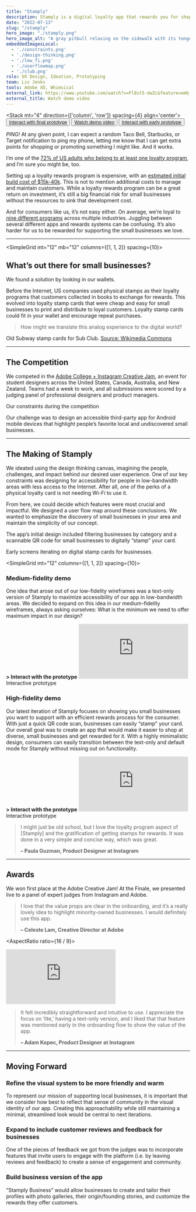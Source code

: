 ```yaml
---
title: "Stamply"
description: Stamply is a digital loyalty app that rewards you for shopping diverse small businesses designed for Android. 1st Place Winner for 2021 Adobe Creative Jam x Instagram.  
date: "2022-07-13"
slug: "/stamply"
hero_image: "./stamply.png"
hero_image_alt: "A gray pitbull relaxing on the sidewalk with its tongue hanging out"
embeddedImagesLocal:
  - './constraints.png'
  - './design-thinking.png'
  - './low_fi.png'
  - './userflowmap.png'
  - './club.png'
role: UX Design, Ideation, Prototyping
team: Liv Jenks
tools: Adobe XD, Whimsical
external_link: https://www.youtube.com/watch?v=Fl8st5-dwZc&feature=emb_title&ab_channel=LivJenks
external_title: Watch demo video
---
```





<Stack mt="4" direction={['column', 'row']} spacing={4} align='center'>
  <Button colorScheme='blue' variant='outline'>
    <a href="https://xd.adobe.com/embed/d4019ede-c15f-46db-98bd-b6bfe5f81b05-8152/">Interact with final prototype</a>
  </Button>
  <Button colorScheme='blue' variant='outline'>
    <a href="https://www.youtube.com/watch?v=Fl8st5-dwZc&feature=emb_title">Watch demo video</a>
  </Button>
  <Button colorScheme='blue' variant='outline'>
    <a href="https://xd.adobe.com/embed/39e41b85-775a-46f4-945d-e0009bcbd618-6cb7/">Interact with early prototype</a>
  </Button>
</Stack>

*PING!* At any given point, I can expect a random Taco Bell, 
Starbucks, or Target notification to ping my phone, letting me know 
that I can get extra points for shopping or promoting something I might like. 
And it works. 

I’m one of the [72% of US adults who belong to at least one loyalty program](https://www.smallbizgenius.net/by-the-numbers/customer-loyalty-statistics/),
and I’m sure you might be, too.

Setting up a loyalty rewards program is expensive, with an 
[estimated initial build cost of $15k-40k](https://www.stampme.com/blog/the-average-cost-of-a-digital-loyalty-program). This is not to mention additional costs to manage and maintain customers. While a loyalty rewards program can be a great return on investment, it’s still a big financial risk for small businesses without the resources to sink that development cost.  

And for consumers like us, it’s not easy either. On average, we’re loyal to [nine different programs](https://www.whitelabel-loyalty.com/blog/loyalty-industry-insight/the-surprising-history-of-loyalty-programs) across multiple industries. Juggling between several different apps and rewards systems can be confusing. It’s also harder for us to be rewarded for supporting the small businesses we love.


---

<SimpleGrid mt="12" mb="12" columns={[1, 1, 2]} spacing={10}>
<GridItem>
<h2>What’s out there for small businesses?</h2>
<p>
We found a solution by looking in our wallets.
</p>
<p>
Before the Internet, US companies used physical stamps as their loyalty programs that customers collected in books to exchange for rewards. This evolved into loyalty stamp cards that were cheap and easy for small businesses to print and distribute to loyal customers. Loyalty stamp cards could fit in your wallet and encourage repeat purchases.
</p>
<blockquote>
<p>
How might we translate this analog experience to the digital world?
</p>
</blockquote>
</GridItem>
<GridItem>
<GatsbyImage alt='alt-text-missing' width="300" image={getImage(props.localImages[4])} />
<figcaption>Old Subway stamp cards for Sub Club. <a href="https://commons.wikimedia.org/wiki/File:SubClub.JPG">Source: Wikimedia Commons</a></figcaption>
</GridItem>

</SimpleGrid>

---

## The Competition

We competed in the [Adobe College + Instagram Creative Jam](https://www.eventbrite.com/e/college-instagram-creative-jam-live-with-adobe-xd-registration-158984552075), an event for student designers across the United States, Canada, Australia, and New Zealand. Teams had a week to work, and all submissions were scored by a judging panel of professional designers and product managers. 

<GatsbyImage alt='alt-text-missing' image={getImage(props.localImages[0])} />
<figcaption>Our constraints during the competition</figcaption>

Our challenge was to design an accessible third-party app for Android mobile devices that highlight people’s favorite local and undiscovered small businesses. 

---

## The Making of Stamply

We ideated using the design thinking canvas, imagining the people, challenges, and impact behind our desired user experience. One of our key constraints was designing for accessibility for people in low-bandwidth areas with less access to the Internet. After all, one of the perks of a physical loyalty card is not needing Wi-Fi to use it.

<GatsbyImage alt='alt-text-missing' image={getImage(props.localImages[1])} />

From here, we could decide which features were most crucial and impactful. We designed a user flow map around these conclusions. We wanted to emphasize the discovery of small businesses in your area and maintain the simplicity of our concept.

<GatsbyImage alt='alt-text-missing' image={getImage(props.localImages[2])} />

The app’s initial design included filtering businesses by category and a scannable QR code for small businesses to digitally “stamp” your card. 

<GatsbyImage alt='alt-text-missing' image={getImage(props.localImages[3])} />
<figcaption>Early screens iterating on digital stamp cards for businesses.</figcaption>

<SimpleGrid mt="12" columns={[1, 1, 2]} spacing={10}>
<GridItem>
<h3>Medium-fidelity demo</h3>
<p>
One idea that arose out of our low-fidelity wireframes was a text-only version of Stamply to maximize accessibility of our app in low-bandwidth areas. We decided to expand on this idea in our medium-fidelity wireframes, always asking ourselves: What is the minimum we need to offer maximum impact in our design?
</p>
<b>> Interact with the prototype</b>
</GridItem>

<GridItem>
<AspectRatio ratio={4/4}>
  <iframe 
    src="https://xd.adobe.com/embed/39e41b85-775a-46f4-945d-e0009bcbd618-6cb7/" frameborder="0">
  </iframe>
</AspectRatio>
<figcaption>Interactive prototype</figcaption>
</GridItem>

<GridItem>
<h3>High-fidelity demo</h3>
<p>
Our latest iteration of Stamply focuses on showing you small businesses you want to support with an efficient rewards process for the consumer. With just a quick QR code scan, businesses can easily “stamp” your card. Our overall goal was to create an app that would make it easier to shop at diverse, small businesses and get rewarded for it. With a highly minimalistic design, consumers can easily transition between the text-only and default mode for Stamply without missing out on functionality.
</p>
<b>> Interact with the prototype</b>
</GridItem>

<GridItem>
<AspectRatio ratio={4/4}>
  <iframe 
    src="https://xd.adobe.com/embed/d4019ede-c15f-46db-98bd-b6bfe5f81b05-8152/" frameborder="0">
  </iframe>
</AspectRatio>
<figcaption>Interactive prototype</figcaption>
</GridItem>


</SimpleGrid>

> I might just be old school, but I love the loyalty program aspect of [Stamply] and the gratification of getting stamps for rewards. It was done in a very simple and concise way, which was great.
>
> **– Paula Guzman, Product Designer at Instagram**

---

## Awards


We won first place at the Adobe Creative Jam! At the Finale, we presented live to a panel of expert judges from Instagram and Adobe.

> I love that the value props are clear in the onboarding, and it’s a really lovely idea to highlight minority-owned businesses. I would definitely use this app.
>
> **– Celeste Lam, Creative Director at Adobe**

<AspectRatio ratio={16 / 9}>
  <iframe src="https://www.youtube.com/embed/Fl8st5-dwZc" 
    title="YouTube video player" frameborder="0" 
    allow="accelerometer; autoplay; clipboard-write; 
    encrypted-media; gyroscope; picture-in-picture" allowfullscreen>
  </iframe>
</AspectRatio>

> It felt incredibly straightforward and intuitive to use. I appreciate the focus on ‘lite,’ having a text-only version, and I liked that that feature was mentioned early in the onboarding flow to show the value of the app.
>
> **– Adam Kopec, Product Designer at Instagram**

---

## Moving Forward

### Refine the visual system to be more friendly and warm

To represent our mission of supporting local businesses, it is important that we consider how best to reflect that sense of community in the visual identity of our app. Creating this approachability while still maintaining a minimal, streamlined look would be central to next iterations.

### Expand to include customer reviews and feedback for businesses

One of the pieces of feedback we got from the judges was to incorporate features that invite users to engage with the platform (i.e. by leaving reviews and feedback) to create a sense of engagement and community.

### Build business version of the app

“Stamply Business” would allow businesses to create and tailor their profiles with photo galleries, their origin/founding stories, and customize the rewards they offer customers.